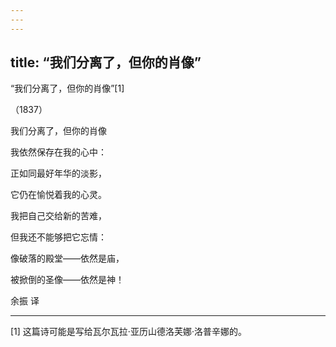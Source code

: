 ```yaml
---
---
---
```

title: “我们分离了，但你的肖像”
---



“我们分离了，但你的肖像”[1]


（1837）

我们分离了，但你的肖像

我依然保存在我的心中：

正如同最好年华的淡影，

它仍在愉悦着我的心灵。





我把自己交给新的苦难，

但我还不能够把它忘情：

像破落的殿堂——依然是庙，

被掀倒的圣像——依然是神！

余振 译



* * *



[1] 这篇诗可能是写给瓦尔瓦拉·亚历山德洛芙娜·洛普辛娜的。